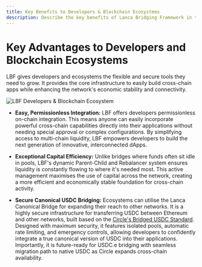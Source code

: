 ```yaml
---
title: Key Benefits to Developers & Blockchain Ecosystems
description: Describe the key benefits of Lanca Bridging Framework in terms of Developers & Blockchain Ecosystems.
---
```


# Key Advantages to Developers and Blockchain Ecosystems

LBF gives developers and ecosystems the flexible and secure tools they need to grow. It provides the core infrastructure to easily build cross-chain apps while enhancing the network's economic stability and connectivity.

![LBF Developers & Blockchain Ecosystem](../introduction/lbf-dev-ecosystem-growth.png)

* **Easy, Permissionless Integration:** LBF offers developers permissionless on-chain integration. This means anyone can easily incorporate powerful cross-chain capabilities directly into their applications without needing special approval or complex configurations. By simplifying access to multi-chain liquidity, LBF empowers developers to build the next generation of innovative, interconnected dApps.

* **Exceptional Capital Efficiency:** Unlike bridges where funds often sit idle in pools, LBF's dynamic Parent-Child and Rebalancer system ensures liquidity is constantly flowing to where it's needed most. This active management maximises the use of capital across the network, creating a more efficient and economically stable foundation for cross-chain activity.

* **Secure Canonical USDC Bridging:** Ecosystems can utilise the Lanca Canonical Bridge for expanding their reach to other networks. It is a highly secure infrastructure for transferring USDC between Ethereum and other networks, built based on the [Circle's Bridged USDC Standard](https://www.circle.com/bridged-usdc). Designed with maximum security, it features isolated pools, automatic rate limiting, and emergency controls, allowing developers to confidently integrate a true canonical version of USDC into their applications. Importantly, it is future-ready for USDC.e bridging with seamless migration path to native USDC as Circle expands cross-chain availability.